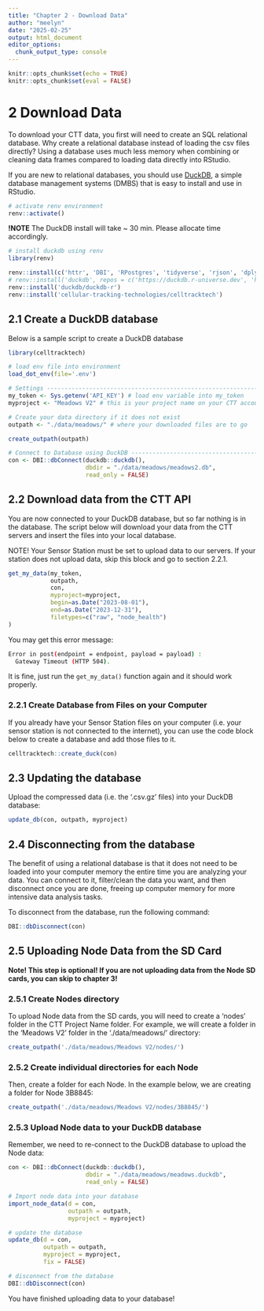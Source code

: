 ```yaml
---
title: "Chapter 2 - Download Data"
author: "meelyn"
date: "2025-02-25"
output: html_document
editor_options: 
  chunk_output_type: console
---
```


```r
knitr::opts_chunk$set(echo = TRUE)
knitr::opts_chunk$set(eval = FALSE)
```

# 2 Download Data

To download your CTT data, you first will need to create an SQL relational database. Why create a relational database instead of loading the csv files directly? Using a database uses much less memory when combining or cleaning data frames compared to loading data directly into RStudio. 

If you are new to relational databases, you should use [DuckDB](https://duckdb.org/why_duckdb), a simple database management systems (DMBS) that is easy to install and use in RStudio.

```r
# activate renv environment
renv::activate()
```

**!NOTE** The DuckDB install will take ~ 30 min. Please allocate time accordingly.
```r
# install duckdb using renv
library(renv)

renv::install(c('httr', 'DBI', 'RPostgres', 'tidyverse', 'rjson', 'dplyr', 'tidyr', 'tibble', 'readr', 'dotenv'))
# renv::install('duckdb', repos = c('https://duckdb.r-universe.dev', 'https://cloud.r-project.org'))
renv::install('duckdb/duckdb-r')
renv::install('cellular-tracking-technologies/celltracktech')
```

## 2.1 Create a DuckDB database

Below is a sample script to create a DuckDB database

```r
library(celltracktech)

# load env file into environment
load_dot_env(file='.env')

# Settings ----------------------------------------------------------------
my_token <- Sys.getenv('API_KEY') # load env variable into my_token
myproject <- "Meadows V2" # this is your project name on your CTT account, here we are using the CTT project 'Meadows V2'

# Create your data directory if it does not exist
outpath <- "./data/meadows/" # where your downloaded files are to go

create_outpath(outpath)

# Connect to Database using DuckDB -----------------------------------------------------
con <- DBI::dbConnect(duckdb::duckdb(), 
                      dbdir = "./data/meadows/meadows2.db", 
                      read_only = FALSE)
```


## 2.2 Download data from the CTT API

You are now connected to your DuckDB database, but so far nothing is in the database. The script below will download your data from the CTT servers and insert the files into your local database.

NOTE! Your Sensor Station must be set to upload data to our servers. If your station does not upload data, skip this block and go to section 2.2.1.
```r
get_my_data(my_token,
            outpath, 
            con, 
            myproject=myproject,
            begin=as.Date("2023-08-01"),
            end=as.Date("2023-12-31"),
            filetypes=c("raw", "node_health")
)
```

You may get this error message:

```bash
Error in post(endpoint = endpoint, payload = payload) : 
  Gateway Timeout (HTTP 504).
```
It is fine, just run the `get_my_data()` function again and it should work properly.

### 2.2.1 Create Database from Files on your Computer
If you already have your Sensor Station files on your computer (i.e. your sensor station is not connected to the internet), you can use the code block below to create a database and add those files to it.
```r
celltracktech::create_duck(con)
```

## 2.3 Updating the database

Upload the compressed data (i.e. the '.csv.gz' files) into your DuckDB database:
```r
update_db(con, outpath, myproject)
```

## 2.4 Disconnecting from the database

The benefit of using a relational database is that it does not need to be loaded into your computer memory the entire time you are analyzing your data. You can connect to it, filter/clean the data you want, and then disconnect once you are done, freeing up computer memory for more intensive data analysis tasks.

To disconnect from the database, run the following command:
```r
DBI::dbDisconnect(con)
```

## 2.5 Uploading Node Data from the SD Card

**Note! This step is optional! If you are not uploading data from the Node SD cards, you can skip to chapter 3!**

### 2.5.1 Create Nodes directory

To upload Node data from the SD cards, you will need to create a 'nodes' folder in the CTT Project Name folder. For example, we will create a folder in the 'Meadows V2' folder in the './data/meadows/' directory:

```r
create_outpath('./data/meadows/Meadows V2/nodes/')
```

### 2.5.2 Create individual directories for each Node

Then, create a folder for each Node. In the example below, we are creating a folder for Node 3B8845:
```r
create_outpath('./data/meadows/Meadows V2/nodes/3B8845/')
```

### 2.5.3 Upload Node data to your DuckDB database

Remember, we need to re-connect to the DuckDB database to upload the Node data:
```r
con <- DBI::dbConnect(duckdb::duckdb(), 
                      dbdir = "./data/meadows/meadows.duckdb", 
                      read_only = FALSE)

# Import node data into your database
import_node_data(d = con,
                 outpath = outpath,
                 myproject = myproject)

# update the database
update_db(d = con,
          outpath = outpath,
          myproject = myproject,
          fix = FALSE)

# disconnect from the database
DBI::dbDisconnect(con)
```

You have finished uploading data to your database!
